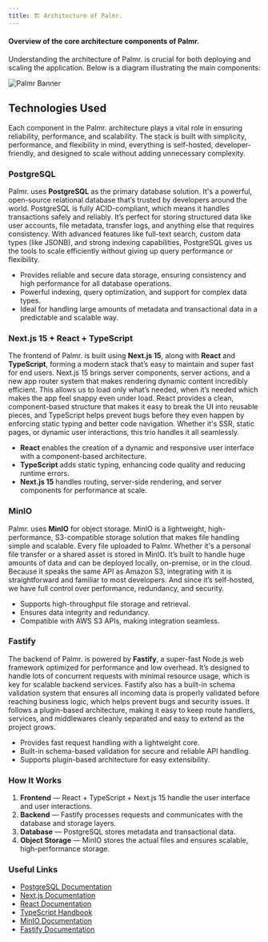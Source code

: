 ```yaml
---
title: 🏗 Architecture of Palmr.
---
```


#### Overview of the core architecture components of Palmr.  
  

Understanding the architecture of Palmr. is crucial for both deploying and scaling the application. Below is a diagram illustrating the main components:

![Palmr Banner](/assets/v2/general/architecture.png)

## **Technologies Used**  

Each component in the Palmr. architecture plays a vital role in ensuring reliability, performance, and scalability. The stack is built with simplicity, performance, and flexibility in mind, everything is self-hosted, developer-friendly, and designed to scale without adding unnecessary complexity.


### **PostgreSQL**  
Palmr. uses **PostgreSQL** as the primary database solution. It's a powerful, open-source relational database that’s trusted by developers around the world. PostgreSQL is fully ACID-compliant, which means it handles transactions safely and reliably. It’s perfect for storing structured data like user accounts, file metadata, transfer logs, and anything else that requires consistency. With advanced features like full-text search, custom data types (like JSONB), and strong indexing capabilities, PostgreSQL gives us the tools to scale efficiently without giving up query performance or flexibility.

- Provides reliable and secure data storage, ensuring consistency and high performance for all database operations.  
- Powerful indexing, query optimization, and support for complex data types.  
- Ideal for handling large amounts of metadata and transactional data in a predictable and scalable way.  


### **Next.js 15 + React + TypeScript**  
The frontend of Palmr. is built using **Next.js 15**, along with **React** and **TypeScript**, forming a modern stack that’s easy to maintain and super fast for end users. Next.js 15 brings server components, server actions, and a new app router system that makes rendering dynamic content incredibly efficient. This allows us to load only what’s needed, when it’s needed which makes the app feel snappy even under load. React provides a clean, component-based structure that makes it easy to break the UI into reusable pieces, and TypeScript helps prevent bugs before they even happen by enforcing static typing and better code navigation. Whether it's SSR, static pages, or dynamic user interactions, this trio handles it all seamlessly.

- **React** enables the creation of a dynamic and responsive user interface with a component-based architecture.  
- **TypeScript** adds static typing, enhancing code quality and reducing runtime errors.  
- **Next.js 15** handles routing, server-side rendering, and server components for performance at scale.  


### **MinIO**  
Palmr. uses **MinIO** for object storage. MinIO is a lightweight, high-performance, S3-compatible storage solution that makes file handling simple and scalable. Every file uploaded to Palmr. Whether it's a personal file transfer or a shared asset is stored in MinIO. It’s built to handle huge amounts of data and can be deployed locally, on-premise, or in the cloud. Because it speaks the same API as Amazon S3, integrating with it is straightforward and familiar to most developers. And since it’s self-hosted, we have full control over performance, redundancy, and security.

- Supports high-throughput file storage and retrieval.  
- Ensures data integrity and redundancy.  
- Compatible with AWS S3 APIs, making integration seamless.  


### **Fastify**  
The backend of Palmr. is powered by **Fastify**, a super-fast Node.js web framework optimized for performance and low overhead. It’s designed to handle lots of concurrent requests with minimal resource usage, which is key for scalable backend services. Fastify also has a built-in schema validation system that ensures all incoming data is properly validated before reaching business logic, which helps prevent bugs and security issues. It follows a plugin-based architecture, making it easy to keep route handlers, services, and middlewares cleanly separated and easy to extend as the project grows.

- Provides fast request handling with a lightweight core.  
- Built-in schema-based validation for secure and reliable API handling.  
- Supports plugin-based architecture for easy extensibility.  


### **How It Works**  
1. **Frontend** — React + TypeScript + Next.js 15 handle the user interface and user interactions.  
2. **Backend** — Fastify processes requests and communicates with the database and storage layers.  
3. **Database** — PostgreSQL stores metadata and transactional data.  
4. **Object Storage** — MinIO stores the actual files and ensures scalable, high-performance storage.  


### **Useful Links**
- [PostgreSQL Documentation](https://www.postgresql.org/docs/)
- [Next.js Documentation](https://nextjs.org/docs)
- [React Documentation](https://react.dev/)
- [TypeScript Handbook](https://www.typescriptlang.org/docs/)
- [MinIO Documentation](https://min.io/docs/minio/container/index.html)
- [Fastify Documentation](https://fastify.dev/docs/latest/)

